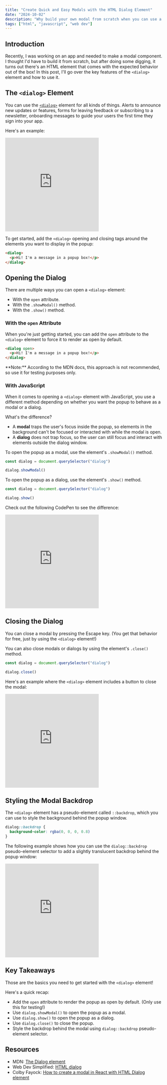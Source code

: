 ```yaml
---
title: "Create Quick and Easy Modals with the HTML Dialog Element"
date: "2024-10-02"
description: "Why build your own modal from scratch when you can use a semantic HTML element that gives you a bunch of features for free? In this post, learn the basics of how to use the HTML dialog element."
tags: ["html", "javascript", "web dev"]
---
```


## Introduction

Recently, I was working on an app and needed to make a modal component. I thought I'd have to build it from scratch, but after doing some digging, it turns out there's an HTML element that comes with the expected behavior out of the box! In this post, I'll go over the key features of the `<dialog>` element and how to use it.

## The `<dialog>` Element

You can use the [`<dialog>`](https://developer.mozilla.org/en-US/docs/Web/HTML/Element/dialog) element for all kinds of things. Alerts to announce new updates or features, forms for leaving feedback or subscribing to a newsletter, onboarding messages to guide your users the first time they sign into your app.

Here's an example:

<iframe height="300" style={{width: "100%"}} scrolling="no" title="Dialog Element Example" src="https://codepen.io/meganesu/embed/XWvXvap?default-tab=result" frameborder="no" loading="lazy" allowtransparency="true" allowfullscreen="true">
  See the Pen <a href="https://codepen.io/meganesu/pen/XWvXvap">
  Dialog Element Example</a> by Megan Sullivan (<a href="https://codepen.io/meganesu">@meganesu</a>)
  on <a href="https://codepen.io">CodePen</a>.
</iframe>

To get started, add the `<dialog>` opening and closing tags around the elements you want to display in the popup:

```html
<dialog>
  <p>Hi! I'm a message in a popup box!</p>
</dialog>
```

## Opening the Dialog

There are multiple ways you can open a `<dialog>` element:
- With the `open` attribute.
- With the `.showModal()` method.
- With the `.show()` method.

### With the `open` Attribute

When you're just getting started, you can add the `open` attribute to the `<dialog>` element to force it to render as open by default.

```html
<dialog open>
  <p>Hi! I'm a message in a popup box!</p>
</dialog>
```

<CalloutBox>
**Note:** According to the MDN docs, this approach is not recommended, so use it for testing purposes only.
</CalloutBox>

### With JavaScript

When it comes to opening a `<dialog>` element with JavaScript, you use a different method depending on whether you want the popup to behave as a modal or a dialog.

What's the difference?

- A **modal** traps the user's focus inside the popup, so elements in the background can't be focused or interacted with while the modal is open.
- A **dialog** does not trap focus, so the user can still focus and interact with elements outside the dialog window.

To open the popup as a modal, use the element's `.showModal()` method.

```js
const dialog = document.querySelector("dialog")

dialog.showModal()
```

To open the popup as a dialog, use the element's `.show()` method.
```js
const dialog = document.querySelector("dialog")

dialog.show()
```

Check out the following CodePen to see the difference:

<iframe height="300" style={{width: "100%"}} scrolling="no" title="Modal vs. Dialog" src="https://codepen.io/meganesu/embed/MWNygBG?default-tab=result" frameborder="no" loading="lazy" allowtransparency="true" allowfullscreen="true">
  See the Pen <a href="https://codepen.io/meganesu/pen/MWNygBG">
  Modal vs. Dialog</a> by Megan Sullivan (<a href="https://codepen.io/meganesu">@meganesu</a>)
  on <a href="https://codepen.io">CodePen</a>.
</iframe>


## Closing the Dialog

You can close a modal by pressing the Escape key. (You get that behavior for free, just by using the `<dialog>` element!)

You can also close modals or dialogs by using the element's `.close()` method.

```js
const dialog = document.querySelector("dialog")

dialog.close()
```

Here's an example where the `<dialog>` element includes a button to close the modal:

<iframe height="300" style={{width: "100%"}} scrolling="no" title="Modal Example with Close Button" src="https://codepen.io/meganesu/embed/yLmOLMG?default-tab=html%2Cresult" frameborder="no" loading="lazy" allowtransparency="true" allowfullscreen="true">
  See the Pen <a href="https://codepen.io/meganesu/pen/yLmOLMG">
  Modal Example with Close Button</a> by Megan Sullivan (<a href="https://codepen.io/meganesu">@meganesu</a>)
  on <a href="https://codepen.io">CodePen</a>.
</iframe>


## Styling the Modal Backdrop

The `<dialog>` element has a pseudo-element called `::backdrop`, which you can use to style the background behind the popup window.

```css
dialog::backdrop {
  background-color: rgba(0, 0, 0, 0.8)
}
```

The following example shows how you can use the `dialog::backdrop` pseudo-element selector to add a slightly translucent backdrop behind the popup window:

<iframe height="300" style={{width: "100%"}} scrolling="no" title="Modal Example with Close Button" src="https://codepen.io/meganesu/embed/XWvdWgv?default-tab=css%2Cresult" frameborder="no" loading="lazy" allowtransparency="true" allowfullscreen="true">
  See the Pen <a href="https://codepen.io/meganesu/pen/XWvdWgv">
  Modal Example with Close Button</a> by Megan Sullivan (<a href="https://codepen.io/meganesu">@meganesu</a>)
  on <a href="https://codepen.io">CodePen</a>.
</iframe>


## Key Takeaways

Those are the basics you need to get started with the `<dialog>` element!

Here's a quick recap:

- Add the `open` attribute to render the popup as open by default. (Only use this for testing!)
- Use `dialog.showModal()` to open the popup as a modal.
- Use `dialog.show()` to open the popup as a dialog.
- Use `dialog.close()` to close the popup.
- Style the backdrop behind the modal using `dialog::backdrop` pseudo-element selector.

## Resources

- MDN: [The Dialog element](https://developer.mozilla.org/en-US/docs/Web/HTML/Element/dialog)
- Web Dev Simplified: [HTML dialog](https://blog.webdevsimplified.com/2023-04/html-dialog/)
- Colby Fayock: [How to create a modal in React with HTML Dialog element](https://spacejelly.dev/posts/how-to-create-a-modal-in-react-with-html-dialog)

